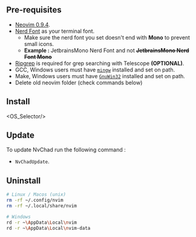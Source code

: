 
## Pre-requisites

- [Neovim 0.9.4](https://github.com/neovim/neovim/releases/tag/v0.9.4).
- [Nerd Font](https://www.nerdfonts.com/) as your terminal font.
  - Make sure the nerd font you set doesn't end with <strong>Mono</strong> to prevent small icons. 
  - <strong>Example : </strong> JetbrainsMono Nerd Font and not **<s>JetbrainsMono Nerd Font Mono</s>**
- [Ripgrep](https://github.com/BurntSushi/ripgrep) is required for grep searching with Telescope <strong>(OPTIONAL)</strong>. 
- GCC, Windows users must have [`mingw`](http://mingw-w64.org/downloads) installed and set on path.
- Make, Windows users must have [`GnuWin32`](https://gnuwin32.sourceforge.net/install.html) installed and set on path.
- Delete old neovim folder (check commands below)

## Install

<OS_Selector/>

## Update

To update NvChad run the following command : 

- `NvChadUpdate`.

## Uninstall

```bash
# Linux / Macos (unix)
rm -rf ~/.config/nvim
rm -rf ~/.local/share/nvim

# Windows
rd -r ~\AppData\Local\nvim
rd -r ~\AppData\Local\nvim-data
```
